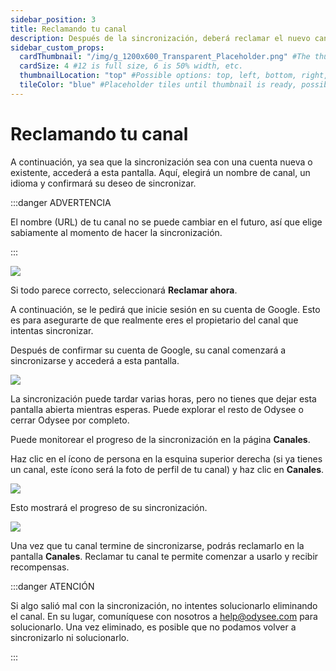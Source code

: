 ---
sidebar_position: 3
title: Reclamando tu canal
description: Después de la sincronización, deberá reclamar el nuevo canal.
sidebar_custom_props:
  cardThumbnail: "/img/g_1200x600_Transparent_Placeholder.png" #The thumbnail on the category card.
  cardSize: 4 #12 is full size, 6 is 50% width, etc.
  thumbnailLocation: "top" #Possible options: top, left, bottom, right, none
  tileColor: "blue" #Placeholder tiles until thumbnail is ready, possible options: blue, cream, darkpurple, lightpurple, mauve, orange, pink, none
---

# Reclamando tu canal

A continuación, ya sea que la sincronización sea con una cuenta nueva o existente, accederá a esta pantalla. Aquí, elegirá un nombre de canal, un idioma y confirmará su deseo de sincronizar.

:::danger ADVERTENCIA

El nombre (URL) de tu canal no se puede cambiar en el futuro, así que elige sabiamente al momento de hacer la sincronización.

:::

![](/img/es/image_38.png)

Si todo parece correcto, seleccionará **Reclamar ahora**.

A continuación, se le pedirá que inicie sesión en su cuenta de Google. Esto es para asegurarte de que realmente eres el propietario del canal que intentas sincronizar.

Después de confirmar su cuenta de Google, su canal comenzará a sincronizarse y accederá a esta pantalla.

![](/img/es/image_39.png)

La sincronización puede tardar varias horas, pero no tienes que dejar esta pantalla abierta mientras esperas. Puede explorar el resto de Odysee o cerrar Odysee por completo.

Puede monitorear el progreso de la sincronización en la página **Canales**.

Haz clic en el ícono de persona en la esquina superior derecha (si ya tienes un canal, este ícono será la foto de perfil de tu canal) y haz clic en **Canales**.

![](/img/es/image_40.png)

Esto mostrará el progreso de su sincronización.

![](/img/es/image_41.png)

Una vez que tu canal termine de sincronizarse, podrás reclamarlo en la pantalla **Canales**. Reclamar tu canal te permite comenzar a usarlo y recibir recompensas.

:::danger ATENCIÓN

Si algo salió mal con la sincronización, no intentes solucionarlo eliminando el canal. En su lugar, comuníquese con nosotros a help@odysee.com para solucionarlo. Una vez eliminado, es posible que no podamos volver a sincronizarlo ni solucionarlo.

:::